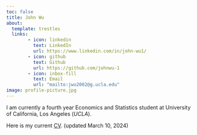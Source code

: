 ```yaml
---
toc: false
title: John Wu
about:
  template: trestles
  links:
        - icon: linkedin
          text: LinkedIn
          url: https://www.linkedin.com/in/john-wu1/
        - icon: github
          text: Github
          url: https://github.com/johnwu-1
        - icon: inbox-fill
          text: Email
          url: "mailto:jwu2002@g.ucla.edu"
image: profile-picture.jpg
---
```


I am currently a fourth year Economics and Statistics student at University of California, Los Angeles (*UCLA*). 

Here is my current [CV](/docs/CV/CV.pdf "CV"). (updated March 10, 2024)

